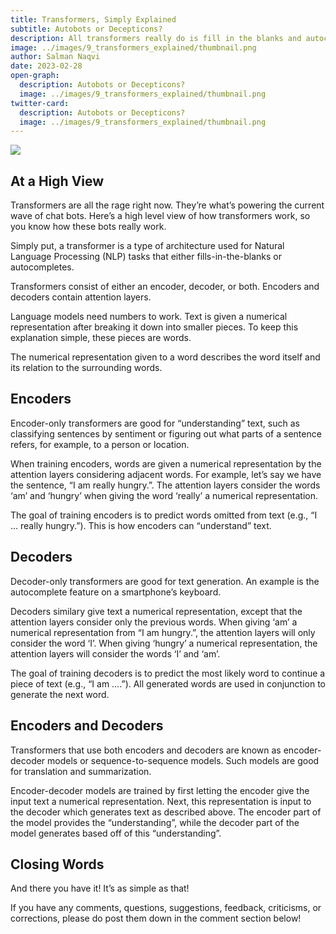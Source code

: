```yaml
---
title: Transformers, Simply Explained
subtitle: Autobots or Decepticons?
description: All transformers really do is fill in the blanks and autocomplete.
image: ../images/9_transformers_explained/thumbnail.png
author: Salman Naqvi
date: 2023-02-28
open-graph:
  description: Autobots or Decepticons?
  image: ../images/9_transformers_explained/thumbnail.png
twitter-card:
  description: Autobots or Decepticons?
  image: ../images/9_transformers_explained/thumbnail.png
---
```


![](../images/9_transformers_explained/thumbnail.png){fig-alt="A picture of Transformers — the ones that transform from a robot into cars — posing as English alphabets."}

## At a High View

Transformers are all the rage right now. They're what's powering the current wave of chat bots. Here's a high level view of how transformers work, so you know how these bots really work.

Simply put, a transformer is a type of architecture used for Natural Language Processing (NLP) tasks that either fills-in-the-blanks or autocompletes.

Transformers consist of either an encoder, decoder, or both. Encoders and decoders contain attention layers.

Language models need numbers to work. Text is given a numerical representation after breaking it down into smaller pieces. To keep this explanation simple, these pieces are words.

The numerical representation given to a word describes the word itself and its relation to the surrounding words.

## Encoders

Encoder-only transformers are good for "understanding" text, such as classifying sentences by sentiment or figuring out what parts of a sentence refers, for example, to a person or location.

When training encoders, words are given a numerical representation by the attention layers considering adjacent words. For example, let's say we have the sentence, "I am really hungry.". The attention layers consider the words 'am' and 'hungry' when giving the word 'really' a numerical representation.

The goal of training encoders is to predict words omitted from text (e.g., "I ... really hungry."). This is how encoders can "understand" text.

## Decoders

Decoder-only transformers are good for text generation. An example is the autocomplete feature on a smartphone's keyboard.

Decoders similary give text a numerical representation, except that the attention layers consider only the previous words. When giving 'am' a numerical representation from "I am hungry.", the attention layers will only consider the word 'I'. When giving 'hungry' a numerical representation, the attention layers will consider the words 'I' and 'am'.

 The goal of training decoders is to predict the most likely word to continue a piece of text (e.g., "I am ...."). All generated words are used in conjunction to generate the next word.

## Encoders and Decoders

Transformers that use both encoders and decoders are known as encoder-decoder models or sequence-to-sequence models. Such models are good for translation and summarization.

Encoder-decoder models are trained by first letting the encoder give the input text a numerical representation. Next, this representation is input to the decoder which generates text as described above. The encoder part of the model provides the "understanding", while the decoder part of the model generates based off of this "understanding".

## Closing Words

And there you have it! It's as simple as that!

If you have any comments, questions, suggestions, feedback, criticisms, or corrections, please do post them down in the comment section below!